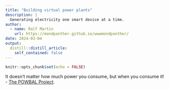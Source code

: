```yaml
---
title: "Building virtual power plants"
description: |
  Generating electricity one smart device at a time.
author:
  - name: Ralf Martin
    url: https://mondpanther.github.io/wwwmondpanther/
date: 2024-03-04
output:
  distill::distill_article:
    self_contained: false
---
```



```r
knitr::opts_chunk$set(echo = FALSE)
```

It doesn't matter how much power you consume, but when you consume it! - [The POWBAL Project](https://powbalenergy.net/).

